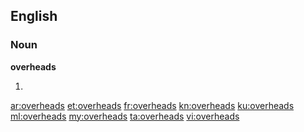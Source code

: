 ==English==

===Noun===
'''overheads'''

# {{plural of|overhead}}

[[ar:overheads]]
[[et:overheads]]
[[fr:overheads]]
[[kn:overheads]]
[[ku:overheads]]
[[ml:overheads]]
[[my:overheads]]
[[ta:overheads]]
[[vi:overheads]]